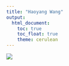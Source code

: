 ```yaml
---
title: "Haoyang Wang"
output: 
  html_document:
    toc: true
    toc_float: true
    theme: cerulean
---
```

![](images/columbia profile.jpg)

